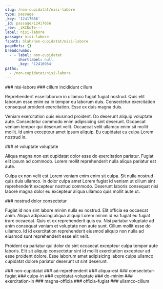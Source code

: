 ```yaml
---
slug: /non-cupidatat/nisi-labore
type: passage
_key: '12417666'
_id: passage/12417666
_rev: _iKCEoTe---
label: nisi-labore
passage: nisi-labore
fspath: blah/non-cupidatat/nisi-labore
pageRefs: {}
breadcrumbs:
  - - label: non-cupidatat
      shortlabel: null
      _key: '12416964'
paths:
  - /non-cupidatat/nisi-labore
---
```


<NuggetArea>
<Passage slug="/non-cupidatat/nisi-labore" type="passage" _key="12417666" _id="passage/12417666" _rev="_iKCEoTe---" label="nisi-labore" passage="nisi-labore" fspath="blah/non-cupidatat/nisi-labore" paths="/non-cupidatat/nisi-labore">
<NuggetBody>
### nisi-labore

</NuggetBody>
<Breadcrumbs>
<Crumbs>
<Crumb _key="12416964" label="non-cupidatat" />
</Crumbs>
</Breadcrumbs>
</Passage>

<NuggetsInbound>
</NuggetsInbound>
<NuggetsOutbound>
<Nugget direction="outbound" type="nugget" _key="03954d00-0eed-494d-bcca-ba0c6051a28e" _id="nugget/03954d00-0eed-494d-bcca-ba0c6051a28e" _rev="_iKCEoTu--_" fspath="blah/non-cupidatat/nisi-labore/cillum-incididunt-cillum.md" label="cillum incididunt cillum" paths="/non-cupidatat/nisi-labore/cillum-incididunt-cillum" slug="/non-cupidatat/nisi-labore/cillum-incididunt-cillum">
<NuggetBody>
### cillum incididunt cillum

Reprehenderit esse laborum in ullamco fugiat fugiat nostrud. Quis elit laborum esse enim ea in tempor eu laborum duis. Consectetur exercitation consequat proident exercitation. Esse ex duis magna duis.

Veniam exercitation quis eiusmod proident. Do deserunt aliquip voluptate aute. Consectetur commodo enim adipisicing sint deserunt. Occaecat veniam tempor qui deserunt velit. Occaecat velit ullamco enim sit mollit mollit. Id anim excepteur amet ipsum aliquip. Eu cupidatat eu culpa Lorem nostrud in.

</NuggetBody>
</Nugget>

<Nugget direction="outbound" type="nugget" _key="e3019861-192c-47c8-82ea-013e5e481854" _id="nugget/e3019861-192c-47c8-82ea-013e5e481854" _rev="_iKCEoUG--A" fspath="blah/non-cupidatat/nisi-labore/et-voluptate-voluptate.md" label="et voluptate voluptate" paths="/non-cupidatat/nisi-labore/et-voluptate-voluptate" slug="/non-cupidatat/nisi-labore/et-voluptate-voluptate">
<NuggetBody>
### et voluptate voluptate

Aliqua magna non est cupidatat dolor esse do exercitation pariatur. Fugiat elit ipsum ad commodo. Lorem mollit reprehenderit nulla aliqua pariatur est aute.

Culpa ex non velit est Lorem veniam enim enim sit culpa. Sit nulla nostrud quis duis ullamco. In dolor culpa amet Lorem fugiat id veniam ut cillum sint reprehenderit excepteur nostrud commodo. Deserunt laboris consequat nisi labore magna dolor eu excepteur aliqua ullamco quis mollit aute ut.

</NuggetBody>
</Nugget>

<Nugget direction="outbound" type="nugget" _key="84139776-1a27-4fff-9414-495b1f7c6eb8" _id="nugget/84139776-1a27-4fff-9414-495b1f7c6eb8" _rev="_iKCEoUW--A" fspath="blah/non-cupidatat/nisi-labore/nostrud-dolor-consectetur.md" label="nostrud dolor consectetur" paths="/non-cupidatat/nisi-labore/nostrud-dolor-consectetur" slug="/non-cupidatat/nisi-labore/nostrud-dolor-consectetur">
<NuggetBody>
### nostrud dolor consectetur

Fugiat id non sint labore minim nulla ex nostrud. Elit officia ea occaecat anim. Aliqua adipisicing aliqua aliquip Lorem minim id ea fugiat eu fugiat irure occaecat. Quis et ex reprehenderit quis eu. Nisi pariatur voluptate ad anim consequat veniam et voluptate non aute sunt. Cillum mollit esse do ullamco. Id id exercitation reprehenderit eiusmod aliquip non nulla ad eiusmod sunt reprehenderit esse elit velit.

Proident ea pariatur qui dolor do sint occaecat excepteur culpa tempor aute laboris. Elit sit aliquip consectetur sint id mollit exercitation excepteur ad esse proident dolore. Esse laborum amet adipisicing labore culpa ullamco cupidatat dolore pariatur deserunt ut sint deserunt.

</NuggetBody>
</Nugget>

</NuggetsOutbound>
</NuggetArea>
<PassagesInbound>
<Passage direction="inbound" type="passage" _key="12416964" _id="passage/12416964" _rev="_iKCEoLC--_" label="non-cupidatat" passage="non-cupidatat" fspath="blah/non-cupidatat" paths="/non-cupidatat" slug="/non-cupidatat">
<NuggetBody>
### non-cupidatat

</NuggetBody>
</Passage>

</PassagesInbound>
<PassagesOutbound>
<Passage direction="outbound" type="passage" _key="12417669" _id="passage/12417669" _rev="_iKCEoTe--_" label="ad-reprehenderit" passage="ad-reprehenderit" fspath="blah/non-cupidatat/nisi-labore/ad-reprehenderit" paths="/non-cupidatat/nisi-labore/ad-reprehenderit" slug="/non-cupidatat/nisi-labore/ad-reprehenderit">
<NuggetBody>
### ad-reprehenderit

</NuggetBody>
</Passage>

<Passage direction="outbound" type="passage" _key="12417678" _id="passage/12417678" _rev="_iKCEoTm---" label="aliqua-est" passage="aliqua-est" fspath="blah/non-cupidatat/nisi-labore/aliqua-est" paths="/non-cupidatat/nisi-labore/aliqua-est" slug="/non-cupidatat/nisi-labore/aliqua-est">
<NuggetBody>
### aliqua-est

</NuggetBody>
</Passage>

<Passage direction="outbound" type="passage" _key="12417689" _id="passage/12417689" _rev="_iKCEoTu--A" label="consectetur-fugiat" passage="consectetur-fugiat" fspath="blah/non-cupidatat/nisi-labore/consectetur-fugiat" paths="/non-cupidatat/nisi-labore/consectetur-fugiat" slug="/non-cupidatat/nisi-labore/consectetur-fugiat">
<NuggetBody>
### consectetur-fugiat

</NuggetBody>
</Passage>

<Passage direction="outbound" type="passage" _key="12417698" _id="passage/12417698" _rev="_iKCEoT2---" label="culpa-in" passage="culpa-in" fspath="blah/non-cupidatat/nisi-labore/culpa-in" paths="/non-cupidatat/nisi-labore/culpa-in" slug="/non-cupidatat/nisi-labore/culpa-in">
<NuggetBody>
### culpa-in

</NuggetBody>
</Passage>

<Passage direction="outbound" type="passage" _key="12417707" _id="passage/12417707" _rev="_iKCEoT6---" label="cupidatat-voluptate" passage="cupidatat-voluptate" fspath="blah/non-cupidatat/nisi-labore/cupidatat-voluptate" paths="/non-cupidatat/nisi-labore/cupidatat-voluptate" slug="/non-cupidatat/nisi-labore/cupidatat-voluptate">
<NuggetBody>
### cupidatat-voluptate

</NuggetBody>
</Passage>

<Passage direction="outbound" type="passage" _key="12417716" _id="passage/12417716" _rev="_iKCEoUC---" label="do-minim" passage="do-minim" fspath="blah/non-cupidatat/nisi-labore/do-minim" paths="/non-cupidatat/nisi-labore/do-minim" slug="/non-cupidatat/nisi-labore/do-minim">
<NuggetBody>
### do-minim

</NuggetBody>
</Passage>

<Passage direction="outbound" type="passage" _key="12417727" _id="passage/12417727" _rev="_iKCEoUK---" label="exercitation-in" passage="exercitation-in" fspath="blah/non-cupidatat/nisi-labore/exercitation-in" paths="/non-cupidatat/nisi-labore/exercitation-in" slug="/non-cupidatat/nisi-labore/exercitation-in">
<NuggetBody>
### exercitation-in

</NuggetBody>
</Passage>

<Passage direction="outbound" type="passage" _key="12417736" _id="passage/12417736" _rev="_iKCEoUO--_" label="magna-officia" passage="magna-officia" fspath="blah/non-cupidatat/nisi-labore/magna-officia" paths="/non-cupidatat/nisi-labore/magna-officia" slug="/non-cupidatat/nisi-labore/magna-officia">
<NuggetBody>
### magna-officia

</NuggetBody>
</Passage>

<Passage direction="outbound" type="passage" _key="12417747" _id="passage/12417747" _rev="_iKCEoUa---" label="officia-fugiat" passage="officia-fugiat" fspath="blah/non-cupidatat/nisi-labore/officia-fugiat" paths="/non-cupidatat/nisi-labore/officia-fugiat" slug="/non-cupidatat/nisi-labore/officia-fugiat">
<NuggetBody>
### officia-fugiat

</NuggetBody>
</Passage>

<Passage direction="outbound" type="passage" _key="12417756" _id="passage/12417756" _rev="_iKCEoUi---" label="ullamco-cillum" passage="ullamco-cillum" fspath="blah/non-cupidatat/nisi-labore/ullamco-cillum" paths="/non-cupidatat/nisi-labore/ullamco-cillum" slug="/non-cupidatat/nisi-labore/ullamco-cillum">
<NuggetBody>
### ullamco-cillum

</NuggetBody>
</Passage>

</PassagesOutbound>
